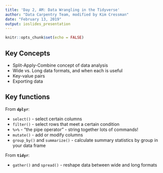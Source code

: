 ```yaml
---
title: 'Day 2, AM: Data Wrangling in the Tidyverse'
author: "Data Carpentry Team, modified by Kim Cressman"
date: "February 13, 2019"
output: ioslides_presentation
---
```


```r
knitr::opts_chunk$set(echo = FALSE)
```

## Key Concepts  

+  Split-Apply-Combine concept of data analysis  
+  Wide vs. Long data formats, and when each is useful  
+  Key-value pairs  
+  Exporting data  

## Key functions  

From **`dplyr`**:  

+  `select()` - select certain columns  
+  `filter()` - select rows that meet a certain condition  
+  `%>%` - "the pipe operator" - string together lots of commands!  
+  `mutate()` - add or modify columns  
+  `group_by()` and `summarize()` - calculate summary statistics by group in your data frame  

From **`tidyr`**:  

+  `gather()` and `spread()` - reshape data between wide and long formats 
